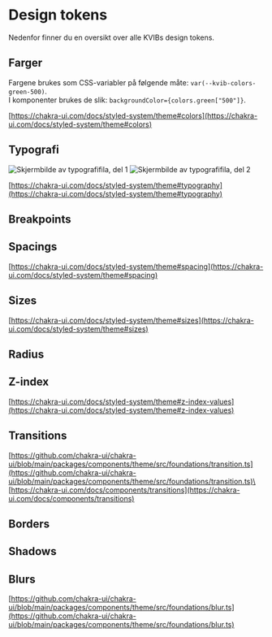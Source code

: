 
<Meta title="Design Fundament/Design tokens" />

# Design tokens

Nedenfor finner du en oversikt over alle KVIBs design tokens.

## Farger

Fargene brukes som CSS-variabler på følgende måte: `var(--kvib-colors-green-500)`.\
I komponenter brukes de slik: `backgroundColor={colors.green["500"]}`.

<Colors />

[https://chakra-ui.com/docs/styled-system/theme#colors](https://chakra-ui.com/docs/styled-system/theme#colors)

## Typografi

<Typography />
<HStack>
  <img src={require("../../../public/assets/typografi1.png")} alt="Skjermbilde av typografifila, del 1" />
  <img src={require("../../../public/assets/typografi2.png")} alt="Skjermbilde av typografifila, del 2" />
</HStack>

[https://chakra-ui.com/docs/styled-system/theme#typography](https://chakra-ui.com/docs/styled-system/theme#typography)

## Breakpoints

<Breakpoints />

## Spacings

[https://chakra-ui.com/docs/styled-system/theme#spacing](https://chakra-ui.com/docs/styled-system/theme#spacing)

## Sizes

[https://chakra-ui.com/docs/styled-system/theme#sizes](https://chakra-ui.com/docs/styled-system/theme#sizes)

## Radius

<Radii />

## Z-index

[https://chakra-ui.com/docs/styled-system/theme#z-index-values](https://chakra-ui.com/docs/styled-system/theme#z-index-values)

## Transitions

[https://github.com/chakra-ui/chakra-ui/blob/main/packages/components/theme/src/foundations/transition.ts](https://github.com/chakra-ui/chakra-ui/blob/main/packages/components/theme/src/foundations/transition.ts)\
[https://chakra-ui.com/docs/components/transitions](https://chakra-ui.com/docs/components/transitions)

## Borders

<Borders />

## Shadows

<Shadows />

## Blurs

[https://github.com/chakra-ui/chakra-ui/blob/main/packages/components/theme/src/foundations/blur.ts](https://github.com/chakra-ui/chakra-ui/blob/main/packages/components/theme/src/foundations/blur.ts)
